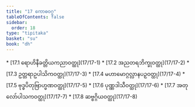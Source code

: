 ```yaml
---
title: "17 ကောဓဝဂ္ဂ"
tableOfContents: false
sidebar:
  order: 18
type: "tipitaka"
basket: "su"
book: "dh"
---
```



<DynamicBreadcrumb />



<TableOfContents book="dh" section="17">
* [17.1 ရောဟိနီခတ္တိယကညာဝတ္ထု](17/17-1)
* [17.2 အညတရဘိက္ခုဝတ္ထု](17/17-2)
* [17.3 ဥတ္တရာဥပါသိကဝတ္ထု](17/17-3)
* [17.4 မဟာမောဂ္ဂလ္လာနပဉှဝတ္ထု](17/17-4)
* [17.5 ဗုဒ္ဓပိတုဗြာဟ္မဏဝတ္ထု](17/17-5)
* [17.6 ပုဏ္ဏဒါသီဝတ္ထု](17/17-6)
* [17.7 အတုလော်ပါသကဝတ္ထု](17/17-7)
* [17.8 ဆဗ္ဗဂ္ဂိယဝတ္ထု](17/17-8)
</TableOfContents>